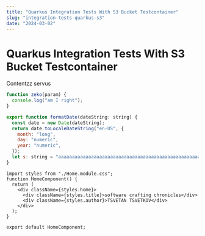```yaml
---
title: "Quarkus Integration Tests With S3 Bucket Testcontainer"
slug: "integration-tests-quarkus-s3"
date: "2024-03-02"
---
```


# Quarkus Integration Tests With S3 Bucket Testcontainer

Contentzz servus

```js {4} showLineNumbers
function zeko(param) {
  console.log("am I right");
}
```

```js showLineNumbers
export function formatDate(dateString: string) {
  const date = new Date(dateString);
  return date.toLocaleDateString("en-US", {
    month: "long",
    day: "numeric",
    year: "numeric",
  });
  let s: string = "aaaaaaaaaaaaaaaaaaaaaaaaaaaaaaaaaaaaaaaaaaaaaaaaaaaaaaaaaaaaaaaaaaaaaaaaaaaaaaaaaaaaaaaaaaaaaaaaaaaaaaaaaaaaaaaaaaaaaaaaaa";
}
```

```tsx
import styles from "./Home.module.css";
function HomeComponent() {
  return (
    <div className={styles.home}>
      <div className={styles.title}>software crafting chronicles</div>
      <div className={styles.author}>TSVETAN TSVETKOV</div>
    </div>
  );
}

export default HomeComponent;
```
